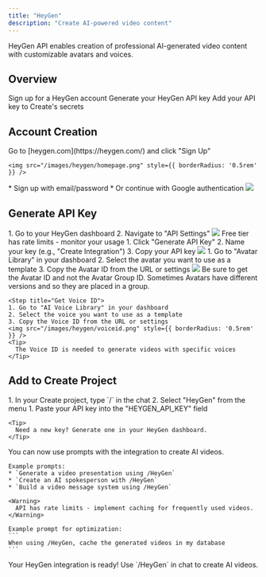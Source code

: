 ```yaml
---
title: "HeyGen"
description: "Create AI-powered video content"
---
```


HeyGen API enables creation of professional AI-generated video content with customizable avatars and voices.

## Overview

<CardGroup cols={2}>
  <Card title="Create Account" icon="user">
    Sign up for a HeyGen account
  </Card>
  <Card title="Get API Key" icon="key">
    Generate your HeyGen API key
  </Card>
  <Card title="Copy into Create" icon="plug">
    Add your API key to Create's secrets
  </Card>
</CardGroup>

## Account Creation

<Steps>
  <Step title="Visit HeyGen Website">
    Go to [heygen.com](https://heygen.com/) and click "Sign Up"
    
    <img src="/images/heygen/homepage.png" style={{ borderRadius: '0.5rem' }} />
  </Step>

  <Step title="Choose Signup Method">
    * Sign up with email/password
    * Or continue with Google authentication
    <img src="/images/heygen/signup.png" style={{ borderRadius: '0.5rem' }} />
  </Step>
</Steps>

## Generate API Key

<Steps>
  <Step title="Access API Keys">
    1. Go to your HeyGen dashboard
    2. Navigate to "API Settings"
    <img src="/images/heygen/setting.png" style={{ borderRadius: '0.5rem', width: '80%', maxHeight: '300px', objectFit: 'contain' }} />
    <Warning>
      Free tier has rate limits - monitor your usage
    </Warning>
  </Step>

  <Step title="Create New Key">
    1. Click "Generate API Key"
    2. Name your key (e.g., "Create Integration")
    3. Copy your API key
    <img src="/images/heygen/apigen.png" style={{ borderRadius: '0.5rem' }} />
  </Step>

  <Step title="Get Avatar ID">
    1. Go to "Avatar Library" in your dashboard
    2. Select the avatar you want to use as a template
    3. Copy the Avatar ID from the URL or settings
    <img src="/images/heygen/avatarid.png" style={{ borderRadius: '0.5rem' }} />
    <Warning>
      Be sure to get the Avatar ID and not the Avatar Group ID. Sometimes Avatars have
      different versions and so they are placed in a group.
    </Warning>
  </Step>

    <Step title="Get Voice ID">
    1. Go to "AI Voice Library" in your dashboard
    2. Select the voice you want to use as a template
    3. Copy the Voice ID from the URL or settings
    <img src="/images/heygen/voiceid.png" style={{ borderRadius: '0.5rem' }} />
    <Tip>
      The Voice ID is needed to generate videos with specific voices
    </Tip>
  </Step>
</Steps>

## Add to Create Project

<Steps>
  <Step title="Add the integration">
    1. In your Create project, type `/` in the chat 
    2. Select "HeyGen" from the menu
  </Step>

  <Step title="Add your API key">
    1. Paste your API key into the "HEYGEN_API_KEY" field
    
    <Tip>
      Need a new key? Generate one in your HeyGen dashboard.
    </Tip>
  </Step>

  <Step title="Start creating">
    You can now use prompts with the integration to create AI videos.

    Example prompts:
    * `Generate a video presentation using /HeyGen`
    * `Create an AI spokesperson with /HeyGen`
    * `Build a video message system using /HeyGen`

    <Warning>
      API has rate limits - implement caching for frequently used videos.
    </Warning>

    Example prompt for optimization:
    ```
    When using /HeyGen, cache the generated videos in my database
    ```
  </Step>
</Steps>

<Note type="success">
  Your HeyGen integration is ready! Use `/HeyGen` in chat to create AI videos.
</Note>
